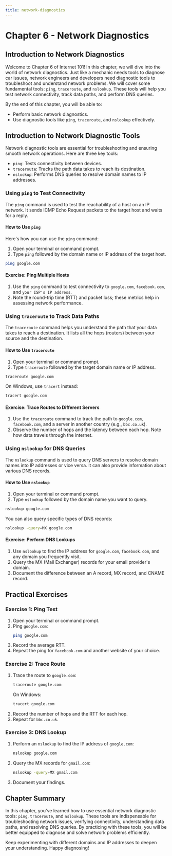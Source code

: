 ```yaml
---
title: network-diagnostics
---
```


# Chapter 6 - Network Diagnostics

## Introduction to Network Diagnostics

Welcome to Chapter 6 of Internet 101! In this chapter, we will dive into the world of network diagnostics. Just like a mechanic needs tools to diagnose car issues, network engineers and developers need diagnostic tools to troubleshoot and understand network problems. We will cover some fundamental tools: `ping`, `traceroute`, and `nslookup`. These tools will help you test network connectivity, track data paths, and perform DNS queries.

By the end of this chapter, you will be able to:
- Perform basic network diagnostics.
- Use diagnostic tools like `ping`, `traceroute`, and `nslookup` effectively.

## Introduction to Network Diagnostic Tools

Network diagnostic tools are essential for troubleshooting and ensuring smooth network operations. Here are three key tools:

- `ping`: Tests connectivity between devices.
- `traceroute`: Tracks the path data takes to reach its destination.
- `nslookup`: Performs DNS queries to resolve domain names to IP addresses.

### Using `ping` to Test Connectivity

The `ping` command is used to test the reachability of a host on an IP network. It sends ICMP Echo Request packets to the target host and waits for a reply.

#### How to Use `ping`

Here's how you can use the `ping` command:

1. Open your terminal or command prompt.
2. Type `ping` followed by the domain name or IP address of the target host.

```bash
ping google.com
```

#### Exercise: Ping Multiple Hosts

1. Use the `ping` command to test connectivity to `google.com`, `facebook.com`, and `your ISP's IP address`.
2. Note the round-trip time (RTT) and packet loss; these metrics help in assessing network performance.

### Using `traceroute` to Track Data Paths

The `traceroute` command helps you understand the path that your data takes to reach a destination. It lists all the hops (routers) between your source and the destination.

#### How to Use `traceroute`

1. Open your terminal or command prompt.
2. Type `traceroute` followed by the target domain name or IP address.

```bash
traceroute google.com
```

On Windows, use `tracert` instead:

```cmd
tracert google.com
```

#### Exercise: Trace Routes to Different Servers

1. Use the `traceroute` command to track the path to `google.com`, `facebook.com`, and a server in another country (e.g., `bbc.co.uk`).
2. Observe the number of hops and the latency between each hop. Note how data travels through the internet.

### Using `nslookup` for DNS Queries

The `nslookup` command is used to query DNS servers to resolve domain names into IP addresses or vice versa. It can also provide information about various DNS records.

#### How to Use `nslookup`

1. Open your terminal or command prompt.
2. Type `nslookup` followed by the domain name you want to query.

```bash
nslookup google.com
```

You can also query specific types of DNS records:

```bash
nslookup -query=MX google.com
```

#### Exercise: Perform DNS Lookups

1. Use `nslookup` to find the IP address for `google.com`, `facebook.com`, and any domain you frequently visit.
2. Query the MX (Mail Exchanger) records for your email provider's domain.
3. Document the difference between an A record, MX record, and CNAME record.

## Practical Exercises

### Exercise 1: Ping Test

1. Open your terminal or command prompt.
2. Ping `google.com`:
   ```bash
   ping google.com
   ```
3. Record the average RTT.
4. Repeat the ping for `facebook.com` and another website of your choice.

### Exercise 2: Trace Route

1. Trace the route to `google.com`:
   ```bash
   traceroute google.com
   ```
   On Windows:
   ```cmd
   tracert google.com
   ```
2. Record the number of hops and the RTT for each hop.
3. Repeat for `bbc.co.uk`.

### Exercise 3: DNS Lookup

1. Perform an `nslookup` to find the IP address of `google.com`:
   ```bash
   nslookup google.com
   ```
2. Query the MX records for `gmail.com`:
   ```bash
   nslookup -query=MX gmail.com
   ```
3. Document your findings.

## Chapter Summary

In this chapter, you've learned how to use essential network diagnostic tools: `ping`, `traceroute`, and `nslookup`. These tools are indispensable for troubleshooting network issues, verifying connectivity, understanding data paths, and resolving DNS queries. By practicing with these tools, you will be better equipped to diagnose and solve network problems efficiently.

Keep experimenting with different domains and IP addresses to deepen your understanding. Happy diagnosing!